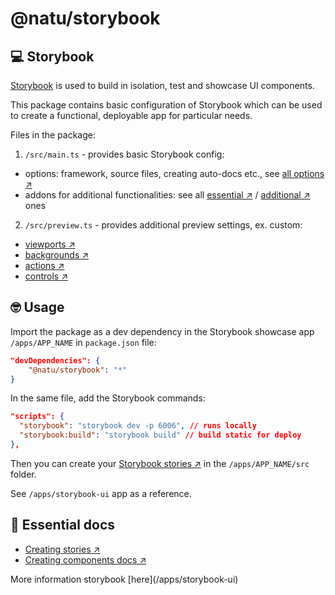 
# @natu/storybook

## 💻 Storybook

[Storybook](https://storybook.js.org/) is used to build in isolation, test and showcase UI components.

This package contains basic configuration of Storybook which can be used to create a functional,
deployable app for particular needs.

Files in the package:

1. `/src/main.ts` - provides basic Storybook config:

- options: framework, source files, creating auto-docs etc., see [all options ↗](https://storybook.js.org/docs/configure)
- addons for additional functionalities: see all [essential ↗](https://storybook.js.org/docs/essentials) / [additional ↗](https://storybook.js.org/docs/addons) ones

2. `/src/preview.ts` - provides additional preview settings, ex. custom:

- [viewports ↗](https://storybook.js.org/docs/essentials/viewport)
- [backgrounds ↗](https://storybook.js.org/docs/essentials/backgrounds)
- [actions ↗](https://storybook.js.org/docs/essentials/actions)
- [controls ↗](https://storybook.js.org/docs/essentials/controls)

## 🤓 Usage

Import the package as a dev dependency in the Storybook showcase app `/apps/APP_NAME` in `package.json` file:

```json
"devDependencies": {
    "@natu/storybook": "*"
}
```

In the same file, add the Storybook commands:

```json
"scripts": {
  "storybook": "storybook dev -p 6006", // runs locally
  "storybook:build": "storybook build" // build static for deploy
},
```

Then you can create your [Storybook stories ↗](https://storybook.js.org/docs/get-started/whats-a-story)
in the `/apps/APP_NAME/src` folder.

See `/apps/storybook-ui` app as a reference.

## 📖 Essential docs

- [Creating stories ↗](https://storybook.js.org/docs/writing-stories)
- [Creating components docs ↗](https://storybook.js.org/docs/writing-docs)

<Callout type="info" emoji="ℹ️">
  More information storybook [here](/apps/storybook-ui)
</Callout>
